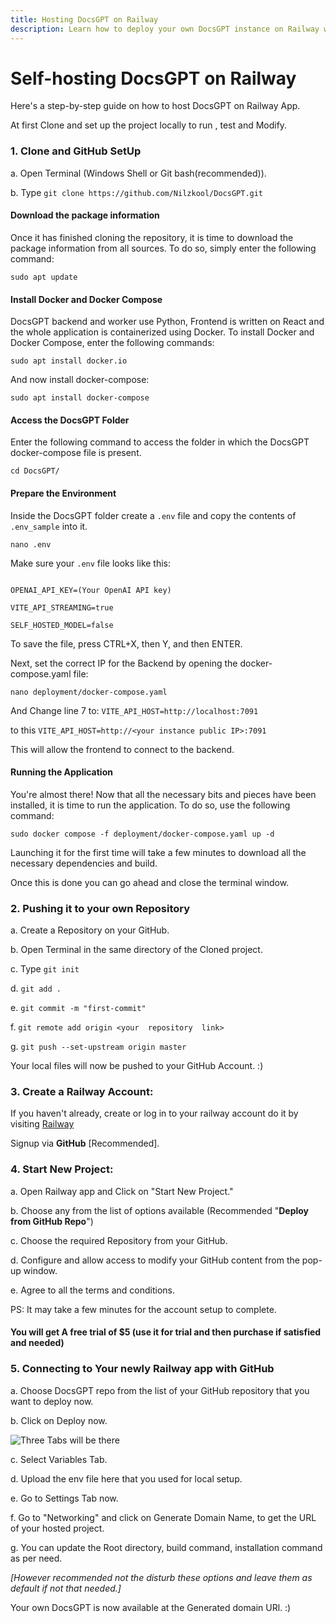 ```yaml
---
title: Hosting DocsGPT on Railway
description: Learn how to deploy your own DocsGPT instance on Railway with this step-by-step tutorial
---
```


# Self-hosting DocsGPT on Railway

Here's a step-by-step guide on how to host DocsGPT on Railway App.

At first Clone and set up the project locally to run , test and Modify.

### 1. Clone and GitHub SetUp

a. Open Terminal (Windows Shell or Git bash(recommended)).

b. Type `git clone https://github.com/Nilzkool/DocsGPT.git`

#### Download the package information

Once it has finished cloning the repository, it is time to download the package information from all sources. To do so, simply enter the following command:

`sudo apt update`

#### Install Docker and Docker Compose

DocsGPT backend and worker use Python, Frontend is written on React and the whole application is containerized using Docker. To install Docker and Docker Compose, enter the following commands:

`sudo apt install docker.io`

And now install docker-compose:

`sudo apt install docker-compose`

#### Access the DocsGPT Folder

Enter the following command to access the folder in which the DocsGPT docker-compose file is present.

`cd DocsGPT/`

#### Prepare the Environment

Inside the DocsGPT folder create a `.env` file and copy the contents of `.env_sample` into it.

`nano .env`

Make sure your `.env` file looks like this:

```

OPENAI_API_KEY=(Your OpenAI API key)

VITE_API_STREAMING=true

SELF_HOSTED_MODEL=false

```

To save the file, press CTRL+X, then Y, and then ENTER.

Next, set the correct IP for the Backend by opening the docker-compose.yaml file:

`nano deployment/docker-compose.yaml`

And Change line 7 to: `VITE_API_HOST=http://localhost:7091`

to this `VITE_API_HOST=http://<your instance public IP>:7091`

This will allow the frontend to connect to the backend.

#### Running the Application

You're almost there! Now that all the necessary bits and pieces have been installed, it is time to run the application. To do so, use the following command:

`sudo docker compose -f deployment/docker-compose.yaml up -d`

Launching it for the first time will take a few minutes to download all the necessary dependencies and build.

Once this is done you can go ahead and close the terminal window.

### 2. Pushing it to your own Repository

 a. Create a Repository on your GitHub.

 b. Open Terminal in the same directory of the Cloned project.

 c. Type `git init`

 d. `git add .`

 e. `git commit -m "first-commit"`

 f. `git remote add origin <your  repository  link>`

 g. `git push --set-upstream origin master`

Your local files will now be pushed to your GitHub Account. :)

### 3. Create a Railway Account:

If you haven't already, create or log in to your railway account do it by visiting [Railway](https://railway.app/)

Signup via **GitHub** [Recommended].

### 4. Start New Project:

 a. Open Railway app and Click on "Start New Project."

 b. Choose any from the list of options available (Recommended "**Deploy from GitHub Repo**")

 c. Choose the required Repository from your GitHub.

 d. Configure and allow access to modify your GitHub content from the pop-up window.

 e. Agree to all the terms and conditions.

PS: It may take a few minutes for the account setup to complete.

#### You will get A free trial of $5 (use it for trial and then purchase if satisfied and needed)

### 5. Connecting to Your newly Railway app with GitHub

 a. Choose DocsGPT repo from the list of your GitHub repository that you want to deploy now.

 b. Click on Deploy now.

 ![Three Tabs will be there](/Railway-selection.png)

 c. Select Variables Tab.

 d. Upload the env file here that you used for local setup.

 e. Go to Settings Tab now.

 f. Go to "Networking" and click on Generate Domain Name, to get the URL of your hosted project.

 g. You can update the Root directory, build command, installation command as per need.

*[However recommended not the disturb these options and leave them as default if not that needed.]*

Your own DocsGPT is now available at the Generated domain URl. :)
